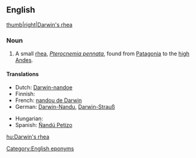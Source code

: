 ==English==
[[image:nandu.jpg|thumb|right|Darwin's rhea]]

===Noun===
{{wikipedia|Darwin's Rhea}}
{{en-noun|sg=[[Darwin]][['s|’s]] [[rhea]]}}

# A small [[rhea]], ''[[Pterocnemia pennata]]'', found from [[Patagonia]] to the [[high]] [[Andes]].

====Translations====
{{trans-top|Pterocnemia pennata}}
* Dutch: [[Darwin-nandoe]] {{m}}
* Finnish: {{t|fi|patagoniannandu}}
* French: [[nandou de Darwin]] {{m}}
* German: [[Darwin-Nandu]], [[Darwin-Strauß]]
{{trans-mid}}
* Hungarian: {{t+|hu|Darwin-nandu}}
* Spanish: [[Ñandú Petizo]] {{m}}
{{trans-bottom}}

[[Category:English eponyms]]

[[hu:Darwin's rhea]]